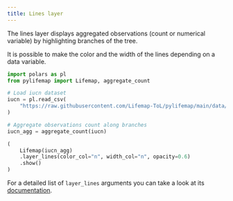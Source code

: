 ```yaml
---
title: Lines layer
---
```


The lines layer displays aggregated observations (count or numerical variable) by highlighting branches of the tree. 

It is possible to make the color and the width of the lines depending on a data variable.

```python
import polars as pl
from pylifemap import Lifemap, aggregate_count

# Load iucn dataset
iucn = pl.read_csv(
    "https://raw.githubusercontent.com/Lifemap-ToL/pylifemap/main/data/iucn.csv"
)

# Aggregate observations count along branches
iucn_agg = aggregate_count(iucn)

(
    Lifemap(iucn_agg)
    .layer_lines(color_col="n", width_col="n", opacity=0.6)
    .show()
)
```

For a detailed list of `layer_lines` arguments you can take a look at its [documentation](`~pylifemap.Lifemap.layer_lines`).
